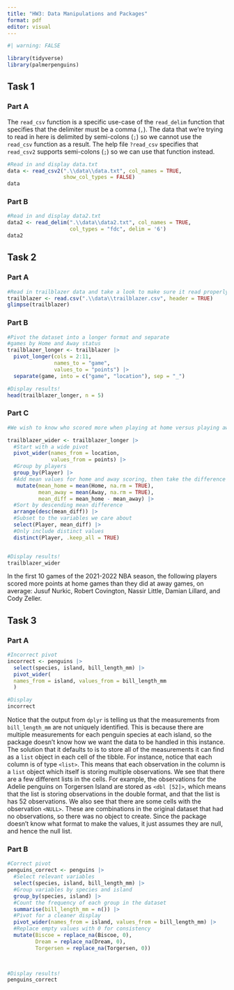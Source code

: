 ```yaml
---
title: "HW3: Data Manipulations and Packages"
format: pdf
editor: visual
---
```


```r
#| warning: FALSE

library(tidyverse)
library(palmerpenguins)
```

## Task 1

### Part A

The `read_csv` function is a specific use-case of the `read_delim` function that specifies that the delimiter must be a comma (`,`). The data that we're trying to read in here is delimited by semi-colons (`;`) so we cannot use the `read_csv` function as a result. The help file `?read_csv` specifies that `read_csv2` supports semi-colons (`;`) so we can use that function instead.

```r
#Read in and display data.txt
data <- read_csv2(".\\data\\data.txt", col_names = TRUE, 
                  show_col_types = FALSE)
data
```

### Part B

```r
#Read in and display data2.txt
data2 <- read_delim(".\\data\\data2.txt", col_names = TRUE, 
                    col_types = "fdc", delim = '6')
data2
```

## Task 2

### Part A

```r
#Read in trailblazer data and take a look to make sure it read properly
trailblazer <- read.csv(".\\data\\trailblazer.csv", header = TRUE)
glimpse(trailblazer)
```

### Part B

```r
#Pivot the dataset into a longer format and separate 
#games by Home and Away status
trailblazer_longer <- trailblazer |>
  pivot_longer(cols = 2:11,
               names_to = "game",
               values_to = "points") |>
  separate(game, into = c("game", "location"), sep = "_")

#Display results!
head(trailblazer_longer, n = 5)
```

### Part C

```r
#We wish to know who scored more when playing at home versus playing away

trailblazer_wider <- trailblazer_longer |>
  #Start with a wide pivot
  pivot_wider(names_from = location,
              values_from = points) |>
  #Group by players
  group_by(Player) |>
  #Add mean values for home and away scoring, then take the difference
   mutate(mean_home = mean(Home, na.rm = TRUE),
          mean_away = mean(Away, na.rm = TRUE),
          mean_diff = mean_home - mean_away) |>
  #Sort by descending mean difference
  arrange(desc(mean_diff)) |>
  #Subset to the variables we care about
  select(Player, mean_diff) |>
  #Only include distinct values
  distinct(Player, .keep_all = TRUE)


#Display results!
trailblazer_wider
```

In the first 10 games of the 2021-2022 NBA season, the following players scored more points at home games than they did at away games, on average: Jusuf Nurkic, Robert Covington, Nassir Little, Damian Lillard, and Cody Zeller.

## Task 3

### Part A

```r
#Incorrect pivot
incorrect <- penguins |>
  select(species, island, bill_length_mm) |>
  pivot_wider(
  names_from = island, values_from = bill_length_mm
  )

#Display
incorrect
```

Notice that the output from `dplyr` is telling us that the measurements from `bill_length_mm` are not uniquely identified. This is because there are multiple measurements for each penguin species at each island, so the package doesn't know how we want the data to be handled in this instance. The solution that it defaults to is to store all of the measurements it can find as a `list` object in each cell of the tibble. For instance, notice that each column is of type `<list>`. This means that each observation in the column is a `list` object which itself is storing multiple observations. We see that there are a few different lists in the cells. For example, the observations for the Adelie penguins on Torgersen Island are stored as `<dbl [52]>`, which means that the list is storing observations in the double format, and that the list is has 52 observations. We also see that there are some cells with the observation `<NULL>`. These are combinations in the original dataset that had no observations, so there was no object to create. Since the package doesn't know what format to make the values, it just assumes they are null, and hence the null list.

### Part B

```r
#Correct pivot
penguins_correct <- penguins |>
  #Select relevant variables
  select(species, island, bill_length_mm) |>
  #Group variables by species and island
  group_by(species, island) |>
  #Count the frequency of each group in the dataset
  summarise(bill_length_mm = n()) |>
  #Pivot for a cleaner display
  pivot_wider(names_from = island, values_from = bill_length_mm) |>
  #Replace empty values with 0 for consistency
  mutate(Biscoe = replace_na(Biscoe, 0),
         Dream = replace_na(Dream, 0),
         Torgersen = replace_na(Torgersen, 0))
  


#Display results!
penguins_correct
```
